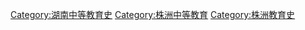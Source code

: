 [[Category:湖南中等教育史|Category:湖南中等教育史]]
[[Category:株洲中等教育|Category:株洲中等教育]]
[[Category:株洲教育史|Category:株洲教育史]]